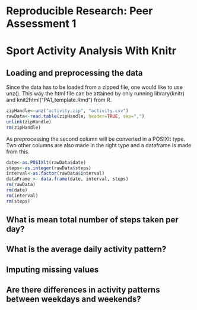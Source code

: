 # Reproducible Research: Peer Assessment 1

Sport Activity Analysis With Knitr
==================================

## Loading and preprocessing the data

Since the data has to be loaded from a zipped file, 
one would like to use unz().
This way the  html file can be attained by only running 
library(knitr) and knit2html("PA1_template.Rmd") from R.

```r
zipHandle<-unz("activity.zip", "activity.csv")
rawData<-read.table(zipHandle, header=TRUE, sep=",")
unlink(zipHandle)
rm(zipHandle)

```

As preprocessing the second column will be converted in a POSIXlt type.
Two other columns are also made in the right type 
and a dataframe is made from this.

```r
date<-as.POSIXlt(rawData$date)
steps<-as.integer(rawData$steps)
interval<-as.factor(rawData$interval)
dataFrame <- data.frame(date, interval, steps)
rm(rawData)
rm(date)
rm(interval)
rm(steps)
```

## What is mean total number of steps taken per day?



## What is the average daily activity pattern?



## Imputing missing values



## Are there differences in activity patterns between weekdays and weekends?
